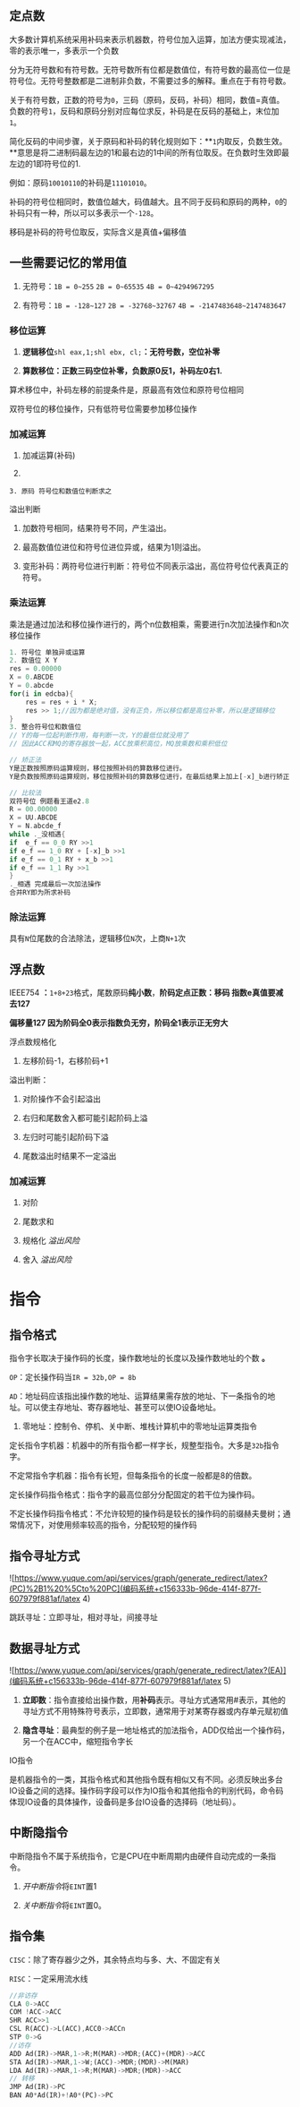## 定点数

大多数计算机系统采用补码来表示机器数，符号位加入运算，加法方便实现减法，零的表示唯一，多表示一个负数

分为无符号数和有符号数。无符号数所有位都是数值位，有符号数的最高位一位是符号位。无符号整数都是二进制非负数，不需要过多的解释。重点在于有符号数。

关于有符号数，正数的符号为`0`，三码（原码，反码，补码）相同，数值=真值。负数的符号`1`，反码和原码分别对应每位求反，补码是在反码的基础上，末位加`1`。

简化反码的中间步骤，关于原码和补码的转化规则如下：**`1`内取反，负数生效。**意思是将二进制码最左边的1和最右边的1中间的所有位取反。在负数时生效即最左边的1即符号位的1.

例如：原码`10010110`的补码是`11101010`。

补码的符号位相同时，数值位越大，码值越大。且不同于反码和原码的两种，`0`的补码只有一种，所以可以多表示一个`-128`。

移码是补码的符号位取反，实际含义是真值+偏移值

## 一些需要记忆的常用值

1. 无符号：`1B = 0~255` `2B = 0~65535` `4B = 0~4294967295`

2. 有符号：`1B = -128~127` `2B = -32768~32767` `4B = -2147483648~2147483647`



### 移位运算

1. **逻辑移位**`shl eax,1;shl ebx, cl;`**：无符号数，空位补零**

2. **算数移位：正数三码空位补零，负数原0反1，补码左0右1.**

算术移位中，补码左移的前提条件是，原最高有效位和原符号位相同

双符号位的移位操作，只有低符号位需要参加移位操作

### 加减运算

1. 加减运算(补码)

2. 

    3. 原码 符号位和数值位判断求之


溢出判断

1. 加数符号相同，结果符号不同，产生溢出。

2. 最高数值位进位和符号位进位异或，结果为1则溢出。

3. 变形补码：两符号位进行判断：符号位不同表示溢出，高位符号位代表真正的符号。

### 乘法运算

乘法是通过加法和移位操作进行的，两个n位数相乘，需要进行n次加法操作和n次移位操作



```Rust
1. 符号位 单独异或运算
2. 数值位 X Y
res = 0.00000
X = 0.ABCDE
Y = 0.abcde
for(i in edcba){
	res = res + i * X;
    res >> 1;//因为都是绝对值，没有正负，所以移位都是高位补零，所以是逻辑移位
}
3. 整合符号位和数值位
// Y的每一位起判断作用，每判断一次，Y的最低位就没用了
// 因此ACC和MQ的寄存器放一起，ACC放乘积高位，MQ放乘数和乘积低位
```

```Rust
// 矫正法
Y是正数按照原码运算规则，移位按照补码的算数移位进行。
Y是负数按照原码运算规则，移位按照补码的算数移位进行，在最后结果上加上[-x]_b进行矫正

// 比较法
双符号位 例题看王道e2.8
R = 00.00000
X = UU.ABCDE
Y = N.abcde_f
while ._没相遇{
if	e_f == 0_0 RY >>1
if e_f == 1_0 RY + [-x]_b >>1
if e_f == 0_1 RY + x_b >>1
if e_f == 1_1 Ry >>1
}
._相遇 完成最后一次加法操作
合并RY即为所求补码
```

### 除法运算

具有`N`位尾数的合法除法，逻辑移位`N`次，上商`N+1`次

## 浮点数

IEEE754 **：**`1+8+23`格式，尾数原码**纯小数**，**阶码定点正数：移码 指数e真值要减去127**

**偏移量127 因为阶码全0表示指数负无穷，阶码全1表示正无穷大**

浮点数规格化

1. 左移阶码-1，右移阶码+1

溢出判断：

1. 对阶操作不会引起溢出

2. 右归和尾数舍入都可能引起阶码上溢

3. 左归时可能引起阶码下溢

4. 尾数溢出时结果不一定溢出

### 加减运算

1. 对阶

2. 尾数求和

3. 规格化 *溢出风险*

4. 舍入 *溢出风险*

# 指令

## 指令格式

指令字长取决于操作码的长度，操作数地址的长度以及操作数地址的个数 **。**

`OP`：定长操作码当`IR = 32b,OP = 8b`

`AD`：地址码应该指出操作数的地址、运算结果需存放的地址、下一条指令的地址。可以使主存地址、寄存器地址、甚至可以使IO设备地址。

1. 零地址：控制令、停机、关中断、堆栈计算机中的零地址运算类指令


定长指令字机器：机器中的所有指令都一样字长，规整型指令。大多是`32b`指令字。

不定常指令字机器：指令有长短，但每条指令的长度一般都是8的倍数。

定长操作码指令格式：指令字的最高位部分分配固定的若干位为操作码。

不定长操作码指令格式：不允许较短的操作码是较长的操作码的前缀赫夫曼树；通常情况下，对使用频率较高的指令，分配较短的操作码

## 指令寻址方式

![https://www.yuque.com/api/services/graph/generate_redirect/latex?(PC)%2B1%20%5Cto%20PC](编码系统+c156333b-96de-414f-877f-607979f881af/latex 4)

跳跃寻址：立即寻址，相对寻址，间接寻址

## 数据寻址方式

![https://www.yuque.com/api/services/graph/generate_redirect/latex?(EA)](编码系统+c156333b-96de-414f-877f-607979f881af/latex 5)

1. **立即数**：指令直接给出操作数，用**补码**表示。寻址方式通常用#表示，其他的寻址方式不用特殊符号表示，立即数，通常用于对某寄存器或内存单元赋初值

2. **隐含寻址**：最典型的例子是一地址格式的加法指令，ADD仅给出一个操作码，另一个在ACC中，缩短指令字长



IO指令

是机器指令的一类，其指令格式和其他指令既有相似又有不同。必须反映出多台IO设备之间的选择。操作码字段可以作为IO指令和其他指令的判别代码，命令码体现IO设备的具体操作，设备码是多台IO设备的选择码（地址码）。

## 中断隐指令

中断隐指令不属于系统指令，它是CPU在中断周期内由硬件自动完成的一条指令。

1. *开中断指令*将`EINT`置1

2. *关中断指令*将`EINT`置0。

## 指令集

`CISC`：除了寄存器少之外，其余特点均与多、大、不固定有关

`RISC`：一定采用流水线

```Rust
//非访存
CLA 0->ACC
COM !ACC->ACC 
SHR ACC>>1
CSL R(ACC)->L(ACC),ACC0->ACCn
STP 0->G
//访存
ADD Ad(IR)->MAR,1->R;M(MAR)->MDR;(ACC)+(MDR)->ACC 
STA Ad(IR)->MAR,1->W;(ACC)->MDR;(MDR)->M(MAR)
LDA Ad(IR)->MAR,1->R;M(MAR)->MDR;(MDR)->ACC
// 转移
JMP Ad(IR)->PC
BAN A0*Ad(IR)+!A0*(PC)->PC
```